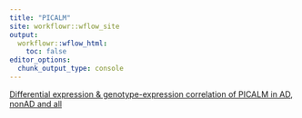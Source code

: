 ```yaml
---
title: "PICALM"
site: workflowr::wflow_site
output:
  workflowr::wflow_html:
    toc: false
editor_options:
  chunk_output_type: console
---
```


[Differential expression & genotype-expression correlation of PICALM in AD, nonAD and all](https://xsun1229.github.io/PICALM/geno_expr_cor.html)



